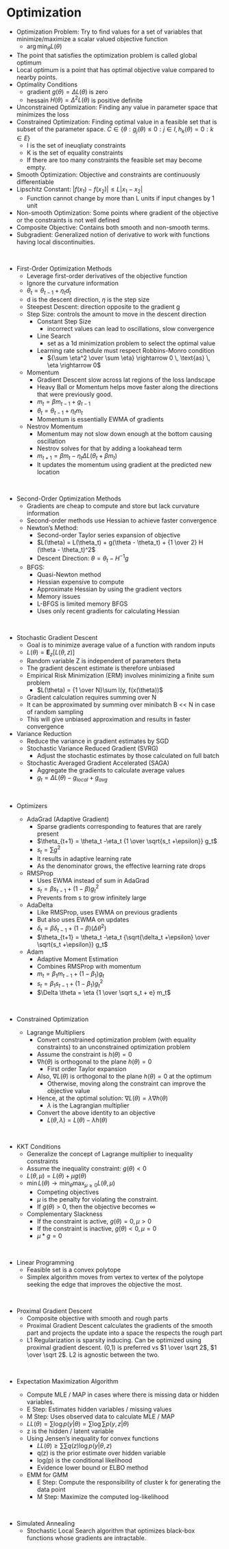# Optimization

- Optimization Problem: Try to find values for a set of variables that minimize/maximize a scalar valued objective function
    - $\arg \min_{\theta}L(\theta)$
-  The point that satisfies the optimization problem is called global optimum
- Local optimum is a point that has optimal objective value compared to nearby points.
- Optimality Conditions
    - gradient $g(\theta) = \Delta L(\theta)$ is zero
    - hessain $H(\theta) = \Delta^2 L(\theta)$ is positive definite
- Unconstrained Optimization: Finding any value in parameter space that minimizes the loss
- Constrained Optimization: Finding optimal value in a feasible set that is subset of the parameter space. $\mathit C \in \{\theta : g_j(\theta) \le 0 : j \in I, h_k(\theta)= 0 : k \in E \}$
    - I is the set of ineuqliaty constraints
    - K is the set of equality constraints
    - If there are too many constraints the feasible set may become empty.
- Smooth Optimization: Objective and constraints are continuously differentiable 
- Lipschitz Constant: $|f(x_1) - f(x_2)| \le L|x_1 - x_2|$
    - Function cannot change by more than L units if input changes by 1 unit
- Non-smooth Optimization: Some points where gradient of the objective or the constraints is not well defined
- Composite Objective: Contains both smooth and non-smooth terms. 
- Subgradient: Generalized notion of derivative to work with functions having local discontinuities.

\

- First-Order Optimization Methods
    - Leverage first-order derivatives of the objective function
    - Ignore the curvature information
    - $\theta_t = \theta_{t-1} + \eta_t d_t$
    - d is the descent direction, $\eta$ is the step size
    - Steepest Descent: direction opposite to the gradient g
    - Step Size: controls the amount to move in the descent direction
        - Constant Step Size
            - incorrect values can lead to oscillations, slow convergence
        - Line Search
            - set as a 1d minimization problem to select the optimal value
        - Learning rate schedule must respect Robbins-Monro condition
            - ${\sum \eta^2 \over \sum \eta} \rightarrow 0 \, \text{as} \, \eta \rightarrow 0$
    - Momentum
        - Gradient Descent slow across lat regions of the loss landscape
        - Heavy Ball or Momentum helps move faster along the directions that were previously good.
        - $m_t = \beta m_{t-1} + g_{t-1}$
        - $\theta_t = \theta_{t-1} + \eta_t m_t$
        - Momentum is essentially EWMA of gradients
    - Nestrov Momentum
        - Momentum may not slow down enough at the bottom causing oscillation
        - Nestrov solves for that by adding a lookahead term
        - $m_{t+1} = \beta m_t - \eta_t \Delta L(\theta_t + \beta m_t)$
        - It updates the momentum using gradient at the predicted new location


\

- Second-Order Optimization Methods
    - Gradients are cheap to compute and store but lack curvature information
    - Second-order methods use Hessian to achieve faster convergence
    - Newton’s Method:
        - Second-order Taylor series expansion of objective
        - $L(\theta) = L(\theta_t) + g(\theta - \theta_t) + {1 \over 2} H (\theta - \theta_t)^2$
        - Descent Direction:  $\theta = \theta_t - H^{-1} g$
    - BFGS:
        - Quasi-Newton method
        - Hessian expensive to compute
        - Approximate Hessian by using the gradient vectors
        - Memory issues
        - L-BFGS is limited memory BFGS
        - Uses only recent gradients for calculating Hessian


\

- Stochastic Gradient Descent
    - Goal is to minimize average value of a function with random inputs
    - $L(\theta) = \mathbf E_z[L(\theta, z)]$
    - Random variable Z is independent of parameters theta
    - The gradient descent estimate is therefore unbiased
    - Empirical Risk Minimization (ERM) involves minimizing a finite sum problem
        - $L(\theta) = {1 \over N}\sum l(y, f(x(\theta))$
    - Gradient calculation requires summing over N
    - It can be approximated by summing over minibatch B << N in case of random sampling
    - This will give unbiased approximation and results in faster convergence


- Variance Reduction
    - Reduce the variance in gradient estimates by SGD
    - Stochastic Variance Reduced Gradient (SVRG)
        - Adjust the stochastic estimates by those calculated on full batch
    - Stochastic Averaged Gradient Accelerated (SAGA)
        - Aggregate the gradients to calculate average values
        - $g_t = \Delta L(\theta) - g_{local} + g_{avg}$


\

- Optimizers

  - AdaGrad (Adaptive Gradient)
      - Sparse gradients corresponding to features that are rarely present
      - $\theta_{t+1} = \theta_t -\eta_t {1 \over \sqrt{s_t +\epsilon}} g_t$
      - $s_t = \sum g^2$
      - It results in adaptive learning rate
      - As the denominator grows, the effective learning rate drops
      
  - RMSProp 
      - Uses EWMA instead of sum in AdaGrad
      - $s_t = \beta s_{t-1} + (1-\beta)g^2_t$
      - Prevents from s to grow infinitely large
      
  - AdaDelta
      - Like RMSProp, uses EWMA on previous gradients
      - But also uses EWMA on updates
      - $\delta_t = \beta \delta_{t-1} + (1 - \beta) (\Delta \theta^2)$
      - $\theta_{t+1} = \theta_t -\eta_t {\sqrt{\delta_t +\epsilon} \over \sqrt{s_t +\epsilon}} g_t$


  - Adam
      - Adaptive Moment Estimation
      - Combines RMSProp with momentum
      - $m_t = \beta_1 m_{t-1} + (1 - \beta_1) g_t$
      - $s_t = \beta_1 s_{t-1} + (1 - \beta_1) g_t^2$
      - $\Delta \theta = \eta {1 \over \sqrt s_t + e} m_t$


\

- Constrained Optimization


  - Lagrange Multipliers
      - Convert constrained optimization problem (with equality constraints) to an unconstrained optimization problem
      - Assume the constraint is $h(\theta) = 0$
      - $\nabla h(\theta)$ is orthogonal to the plane $h(\theta) = 0$
          - First order Taylor expansion
      - Also, $\nabla L(\theta)$ is orthogonal to the plane $h(\theta) = 0$ at the optimum
          - Otherwise, moving along the constraint can improve the objective value
      - Hence, at the optimal solution: $\nabla L(\theta) = \lambda \nabla h(\theta)$
          - $\lambda$ is the Lagrangian multiplier
      - Convert the above identity to an objective
          - $L(\theta, \lambda) = L(\theta) - \lambda h(\theta)$


\

  - KKT Conditions
      - Generalize the concept of Lagrange multiplier to inequality constraints
      - Assume the inequality constraint: $g(\theta) < 0$
      - $L(\theta, \mu) = L(\theta) + \mu g(\theta)$
      - $\min L(\theta) \rightarrow \min_{\theta} \max_{\mu \ge 0} L(\theta, \mu)$
          - Competing objectives
          - $\mu$ is the penalty for violating the constraint.
          - If $g(\theta) > 0$, then the objective becomes $\infty$
      -  Complementary Slackness
          - If the constraint is active, $g(\theta) = 0, \mu > 0$
          - If the constraint is inactive, $g(\theta) < 0, \mu = 0$
          - $\mu * g = 0$


\

  - Linear Programming
      - Feasible set is a convex polytope
      - Simplex algorithm moves from vertex to vertex of the polytope seeking the edge that improves the objective the most.

\

  - Proximal Gradient Descent
      - Composite objective with smooth and rough parts
      - Proximal Gradient Descent calculates the gradients of the smooth part and projects the update into a space the respects the rough part
      - L1 Regularization is sparsity inducing. Can be optimized using proximal gradient descent. (0,1) is preferred vs $1 \over \sqrt 2$, $1 \over \sqrt 2$. L2 is agnostic between the two.


\

- Expectation Maximization Algorithm


  - Compute MLE / MAP in cases where there is missing data or hidden variables.
  - E Step: Estimates hidden variables / missing values
  - M Step: Uses observed data to calculate MLE / MAP
  - $LL(\theta) = \sum \log p( y | \theta) = \sum \log \sum p(y, z | \theta)$
  - z is the hidden / latent variable
  - Using Jensen’s inequality for convex functions
      - $LL(\theta) \ge \sum \sum q(z) \log p (y | \theta, z)$
      - q(z) is the prior estimate over hidden variable
      - log(p) is the conditional likelihood
      - Evidence lower bound or ELBO method
  - EMM for GMM
      - E Step: Compute the responsibility of cluster k for generating the data point
      - M Step: Maximize the computed log-likelihood


\

- Simulated Annealing
    - Stochastic Local Search algorithm that optimizes black-box functions whose gradients are intractable.

